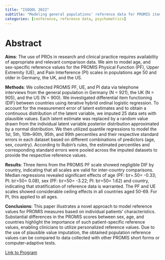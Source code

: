```yaml
---
title: "ISOQOL 2022"
subtitle: "Modeling general populations' reference data for PROMIS item banks (Physical Functioning, Upper Extremities, and Pain interference) in multiple countries using quantile regression."
categories: [conference, reference data, psychometrics]
---
```


# Abstract

**Aims**: The use of PROs in research and clinical practice requires availability of appropriate and relevant comparison data. We aim to model age, and sex-specific reference values for the PROMIS Physical Function (PF), Upper Extremity (UE), and Pain Interference (PI) scales in populations age 50 and older in Germany, the UK, and the US.

**Methods**: We collected PROMIS PF, UE, and PI data via telephone interviews from the general population in Germany (N = 921), the UK (N = 905), and the US (N = 900). We investigated differential item functioning (DIF) between countries using iterative hybrid ordinal logistic regression. To account for the measurement error of latent estimates and to obtain a continuous distribution of the latent variable, we imputed 25 data sets with plausible values. Each latent estimate was replaced by a random value drawn from the individual latent variable posterior distribution approximated by a normal distribution. We then utilized quantile regressions to model the 1st, 5th, 10th--90th, 95th, and 99th percentiles and their respective standard errors in each dataset based on different combinations of predictors (age, sex, country). According to Rubin's rules, the estimated percentiles and corresponding standard errors were pooled across the imputed datasets to provide the respective reference values.

**Results**: Three items from the PROMIS PF scale showed negligible DIF by country, indicating that all scales are valid for inter-country comparisons. Median regressions revealed significant effects of age (PF: b𝜏=.50= -0.33; PI: b𝜏=50= 0.08), sex (PF: b𝜏=50= -3.22; PI: b𝜏=50= 1.62) and country, indicating that stratification of reference data is warranted. The PF and UE scales showed considerable ceiling effects in all countries aged 50-69. For PI, this applied to all ages.

**Conclusions**: This paper illustrates a novel approach to model reference values for PROMIS measures based on individual patients' characteristics. Substantial differences in the PROMIS scores between sex, age, and countries highlight the importance of such patient-specific reference values, enabling clinicians to utilize personalized reference values. Due to the use of plausible value imputation, the obtained population reference values can be compared to data collected with other PROMIS short forms or computer-adaptive tests.

[Link to Program](https://www.isoqol.org/events/29th-annual-conference/program/)
